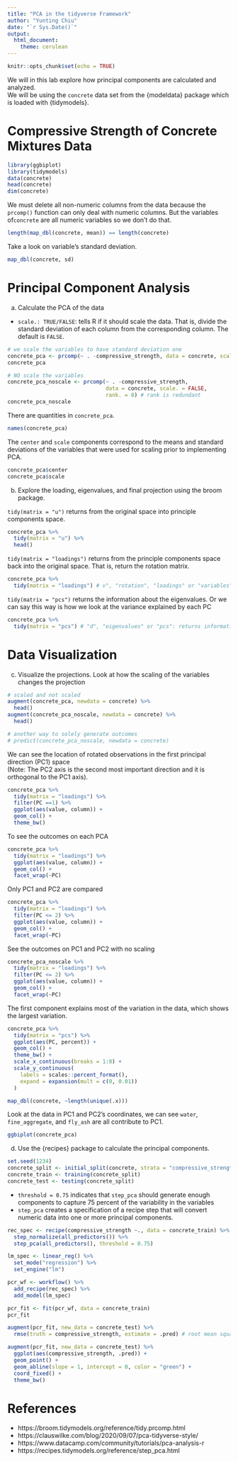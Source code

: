 ```yaml
---
title: "PCA in the tidyverse Framework"
author: "Yunting Chiu"
date: "`r Sys.Date()`"
output:
  html_document: 
    theme: cerulean
---
```

```r
knitr::opts_chunk$set(echo = TRUE)
```
We will in this lab explore how principal components are calculated and analyzed.\
We will be using the `concrete` data set from the {modeldata} package which is loaded with {tidymodels}.

# Compressive Strength of Concrete Mixtures Data
```r
library(ggbiplot)
library(tidymodels)
data(concrete)
head(concrete)
dim(concrete)
```

We must delete all non-numeric columns from the data because the `prcomp()` function can only deal with numeric columns. But the variables of`concrete` are all numeric variables so we don't do that.
```r
length(map_dbl(concrete, mean)) == length(concrete)
```

Take a look on variable's standard deviation.
```r
map_dbl(concrete, sd)
```
# Principal Component Analysis

a. Calculate the PCA of the data
- `scale.: TRUE/FALSE`: tells R if it should scale the data. That is, divide the standard deviation of each column from the corresponding column. The default is `FALSE`.
```r
# we scale the variables to have standard deviation one
concrete_pca <- prcomp(~ . -compressive_strength, data = concrete, scale. = TRUE) 
concrete_pca

# NO scale the variables
concrete_pca_noscale <- prcomp(~ . -compressive_strength, 
                               data = concrete, scale. = FALSE,
                               rank. = 8) # rank is redundant
concrete_pca_noscale
```

There are quantities in `concrete_pca`.
```r
names(concrete_pca)
```

The `center` and `scale` components correspond to the means and standard deviations of the variables that were used for scaling prior to implementing PCA.
```r
concrete_pca$center
concrete_pca$scale
```

b. Explore the loading, eigenvalues, and final projection using the broom package.

`tidy(matrix = "u")` returns from the original space into principle components space.
```r
concrete_pca %>%
  tidy(matrix = "u") %>% 
  head()
```

`tidy(matrix = "loadings")` returns from the principle components space back into the original space. That is, return the rotation matrix.
```r
concrete_pca %>%
  tidy(matrix = "loadings") # v", "rotation", "loadings" or "variables":
```

`tidy(matrix = "pcs")` returns the information about the eigenvalues. Or we can say this way is how we look at the variance explained by each PC
```r
concrete_pca %>%
  tidy(matrix = "pcs") # "d", "eigenvalues" or "pcs": returns information about the eigenvalues.
```
# Data Visualization

c. Visualize the projections. Look at how the scaling of the variables changes the projection
```r
# scaled and not scaled
augment(concrete_pca, newdata = concrete) %>% 
  head()
augment(concrete_pca_noscale, newdata = concrete) %>% 
  head()
```

```r
# another way to solely generate outcomes
# predict(concrete_pca_noscale, newdata = concrete)
```

We can see the location of rotated observations in the first principal direction (PC1) space\
(Note: The PC2 axis is the second most important direction and it is orthogonal to the PC1 axis).
```r
concrete_pca %>%
  tidy(matrix = "loadings") %>%
  filter(PC ==1) %>%
  ggplot(aes(value, column)) +
  geom_col() +
  theme_bw()
```

To see the outcomes on each PCA
```r
concrete_pca %>%
  tidy(matrix = "loadings") %>%
  ggplot(aes(value, column)) +
  geom_col() +
  facet_wrap(~PC)
```

Only PC1 and PC2 are compared
```r
concrete_pca %>%
  tidy(matrix = "loadings") %>%
  filter(PC <= 2) %>%
  ggplot(aes(value, column)) +
  geom_col() +
  facet_wrap(~PC)
```

See the outcomes on PC1 and PC2 with no scaling
```r
concrete_pca_noscale %>%
  tidy(matrix = "loadings") %>%
  filter(PC <= 2) %>%
  ggplot(aes(value, column)) +
  geom_col() +
  facet_wrap(~PC)
```

The first component explains most of the variation in the data, which shows the largest variation.
```r
concrete_pca %>%
  tidy(matrix = "pcs") %>%
  ggplot(aes(PC, percent)) +
  geom_col() +
  theme_bw() +
  scale_x_continuous(breaks = 1:8) +
  scale_y_continuous(
    labels = scales::percent_format(),
    expand = expansion(mult = c(0, 0.01))
  )
```

```r
map_dbl(concrete, ~length(unique(.x)))
```

Look at the data in PC1 and PC2's coordinates, we can see `water`, `fine_aggregate`, and `fly_ash` are all contribute to PC1. 
```r
ggbiplot(concrete_pca)
```

d. Use the {recipes} package to calculate the principal components.
```r
set.seed(1234)
concrete_split <- initial_split(concrete, strata = "compressive_strength")
concrete_train <- training(concrete_split)
concrete_test <- testing(concrete_split)
```

- `threshold = 0.75` indicates that `step_pca` should generate enough components to capture 75 percent of the variability in the variables
- `step_pca` creates a specification of a recipe step that will convert numeric data into one or more principal components.
```r
rec_spec <- recipe(compressive_strength ~., data = concrete_train) %>%
  step_normalize(all_predictors()) %>%
  step_pca(all_predictors(), threshold = 0.75)
```

```r
lm_spec <- linear_reg() %>%
  set_mode("regression") %>%
  set_engine("lm")
```

```r
pcr_wf <- workflow() %>%
  add_recipe(rec_spec) %>%
  add_model(lm_spec)
```

```r
pcr_fit <- fit(pcr_wf, data = concrete_train)
pcr_fit
```


```r
augment(pcr_fit, new_data = concrete_test) %>%
  rmse(truth = compressive_strength, estimate = .pred) # root mean squared error
```

```r
augment(pcr_fit, new_data = concrete_test) %>%
  ggplot(aes(compressive_strength, .pred)) +
  geom_point() +
  geom_abline(slope = 1, intercept = 0, color = "green") +
  coord_fixed() +
  theme_bw()
```

# References
- https://broom.tidymodels.org/reference/tidy.prcomp.html
- https://clauswilke.com/blog/2020/09/07/pca-tidyverse-style/
- https://www.datacamp.com/community/tutorials/pca-analysis-r
- https://recipes.tidymodels.org/reference/step_pca.html
